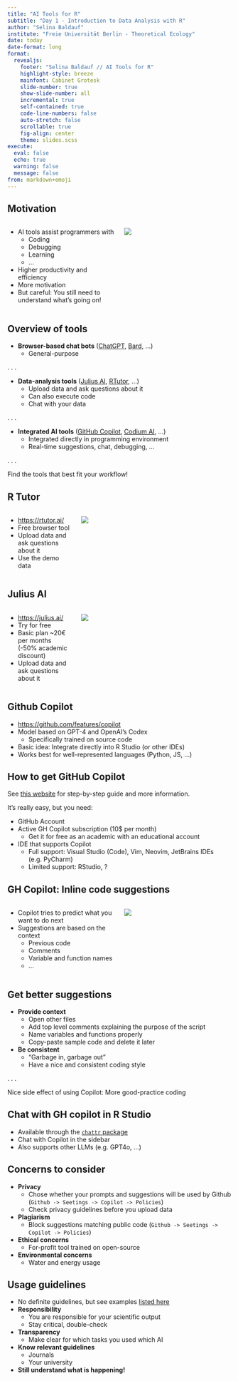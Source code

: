 ```yaml
---
title: "AI Tools for R"
subtitle: "Day 1 - Introduction to Data Analysis with R"
author: "Selina Baldauf"
institute: "Freie Universität Berlin - Theoretical Ecology"
date: today
date-format: long
format: 
  revealjs:
    footer: "Selina Baldauf // AI Tools for R"
    highlight-style: breeze
    mainfont: Cabinet Grotesk
    slide-number: true
    show-slide-number: all
    incremental: true
    self-contained: true
    code-line-numbers: false
    auto-stretch: false
    scrollable: true
    fig-align: center
    theme: slides.scss
execute: 
  eval: false
  echo: true
  warning: false
  message: false
from: markdown+emoji
---
```


## Motivation

:::{.columns}

:::{.column width="50%"}

- AI tools assist programmers with
  - Coding
  - Debugging
  - Learning
  - ...
- Higher productivity and efficiency
- More motivation
- But careful: You still need to understand what's going on!

:::

:::{.column width="50%"}

![](img/day1/dalle_motivation.png)

:::

:::

## Overview of tools

:::{.nonincremental}

- **Browser-based chat bots** ([ChatGPT](https://chat.openai.com), [Bard](https://bard.google.com), ...)
  - General-purpose<br>

:::

. . .

:::{.nonincremental}
- **Data-analysis tools** ([Julius AI](https://julius.ai/), [RTutor](https://rtutor.ai/), ...)
  - Upload data and ask questions about it
  - Can also execute code
  - Chat with your data

:::

. . .

:::{.nonincremental}
- **Integrated AI tools** ([GitHub Copilot](https://github.com/features/copilot), [Codium AI](https://codium.ai/), ...)
  - Integrated directly in programming environment
  - Real-time suggestions, chat, debugging, ...<br>

:::

. . .

Find the tools that best fit your workflow!

## R Tutor

:::{.columns}

:::{.column width="30%"}

:::{.nonincremental}

- [https://rtutor.ai/](https://rtutor.ai/)
- Free browser tool
- Upload data and ask questions about it
- Use the demo data

:::

:::

:::{.column width="70%"}

![](img/day1/rtutor.png)

:::

:::

## Julius AI

:::{.columns}

:::{.column width="30%"}

:::{.nonincremental}
- [https://julius.ai/](https://julius.ai/)
- Try for free
- Basic plan ~20€ per months (-50% academic discount)
- Upload data and ask questions about it

:::

:::

:::{.column width="70%"}

![](img/day1/juliusai.png)

:::

:::

## Github Copilot

- [https://github.com/features/copilot](https://github.com/features/copilot)
- Model based on GPT-4 and OpenAI's Codex
  - Specifically trained on source code
- Basic idea: Integrate directly into R Studio (or other IDEs)
- Works best for well-represented languages (Python, JS, ...)
  
## How to get GitHub Copilot

See [this website](https://selinazitrone.github.io/tools_and_tips/sessions/additional_material/07_ai_tools/get_copilot_step_by_step.html) for step-by-step guide and more information.

It's really easy, but you need:

- GitHub Account
- Active GH Copilot subscription (10$ per month)
  - Get it for free as an academic with an educational account
- IDE that supports Copilot
  - Full support: Visual Studio (Code), Vim, Neovim, JetBrains IDEs (e.g. PyCharm)
  - Limited support: RStudio, ?

## GH Copilot: Inline code suggestions

:::{.columns}

:::{.column width="50%"}

-  Copilot tries to predict what you want to do next
-  Suggestions are based on the context
   -  Previous code
   -  Comments
   -  Variable and function names
   -  ...

:::

:::{.column width="50%"}

![](img/day1/01_fibonacci_demo.gif)

:::

:::
  
## Get better suggestions

- **Provide context**
  - Open other files
  - Add top level comments explaining the purpose of the script
  - Name variables and functions properly
  - Copy-paste sample code and delete it later

- **Be consistent**
  - "Garbage in, garbage out"
  - Have a nice and consistent coding style
  
. . .

Nice side effect of using Copilot: More good-practice coding

## Chat with GH copilot in R Studio

- Available through the [`chattr` package](https://blogs.rstudio.com/ai/posts/2024-04-04-chat-with-llms-using-chattr/)
- Chat with Copilot in the sidebar
- Also supports other LLMs (e.g. GPT4o, ...)

## Concerns to consider

- **Privacy**
  - Chose whether your prompts and suggestions will be used by Github (`Github -> Seetings -> Copilot -> Policies`)
  - Check privacy guidelines before you upload data
- **Plagiarism**
  - Block suggestions matching public code (`Github -> Seetings -> Copilot -> Policies`)
- **Ethical concerns**
  - For-profit tool trained on open-source
- **Environmental concerns**
  - Water and energy usage

## Usage guidelines

- No definite guidelines, but see examples [listed here](https://selinazitrone.github.io/tools_and_tips/sessions/07_ai_tools.html#concerns-and-guidelines)
- **Responsibility**
  - You are responsible for your scientific output
  - Stay critical, double-check
- **Transparency**
  - Make clear for which tasks you used which AI
- **Know relevant guidelines**
  - Journals
  - Your university
- **Still understand what is happening!**
